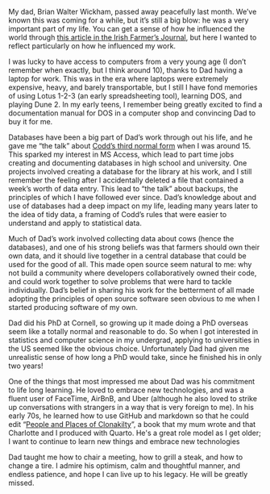 My dad, Brian Walter Wickham, passed away peacefully last month.
We've known this was coming for a while, but it's still a big blow: he was a very important part of my life.
You can get a sense of how he influenced the world through [this article in the Irish Farmer's Journal](https://www.farmersjournal.ie/former-icbf-chief-executive-brian-wickham-passes-away-779918), but here I wanted to reflect particularly on how he influenced my work.

I was lucky to have access to computers from a very young age (I don't remember when exactly, but I think around 10), thanks to Dad having a laptop for work.
This was in the era where laptops were extremely expensive, heavy, and barely transportable, but I still I have fond memories of using Lotus 1-2-3 (an early spreadsheeting tool), learning DOS, and playing Dune 2.
In my early teens, I remember being greatly excited to find a documentation manual for DOS in a computer shop and convincing Dad to buy it for me.

Databases have been a big part of Dad's work through out his life, and he gave me "the talk" about [Codd's third normal form](https://en.wikipedia.org/wiki/Third_normal_form) when I was around 15.
This sparked my interest in MS Access, which lead to part time jobs creating and documenting databases in high school and university.
One projects involved creating a database for the library at his work, and I still remember the feeling after I accidentally deleted a file that contained a week's worth of data entry.
This lead to "the talk" about backups, the principles of which I have followed ever since.
Dad's knowledge about and use of databases had a deep impact on my life, leading many years later to the idea of tidy data, a framing of Codd's rules that were easier to understand and apply to statistical data.

Much of Dad's work involved collecting data about cows (hence the databases), and one of his strong beliefs was that farmers should own their own data, and it should live together in a central database that could be used for the good of all.
This made open source seem natural to me: why not build a community where developers collaboratively owned their code, and could work together to solve problems that were hard to tackle individually.
Dad's belief in sharing his work for the betterment of all made adopting the principles of open source software seen obvious to me when I started producing software of my own.

Dad did his PhD at Cornell, so growing up it made doing a PhD overseas seem like a totally normal and reasonable to do.
So when I got interested in statistics and computer science in my undergrad, applying to universities in the US seemed like the obvious choice.
Unfortunately Dad had given me unrealistic sense of how long a PhD would take, since he finished his in only two years!

One of the things that most impressed me about Dad was his commitment to life long learning.
He loved to embrace new technologies, and was a fluent user of FaceTime, AirBnB, and Uber (although he also loved to strike up conversations with strangers in a way that is very foreign to me).
In his early 70s, he learned how to use GitHub and markdown so that he could edit "[People and Places of Clonakilty](https://www.lulu.com/shop/alison-wickham/people-and-places-of-clonakilty/paperback/product-q9qk6e.html)", a book that my mum wrote and that Charlotte and I produced with Quarto.
He\'s a great role model as I get older; I want to continue to learn new things and embrace new technologies

Dad taught me how to chair a meeting, how to grill a steak, and how to change a tire.
I admire his optimism, calm and thoughtful manner, and endless patience, and hope I can live up to his legacy.
He will be greatly missed.
